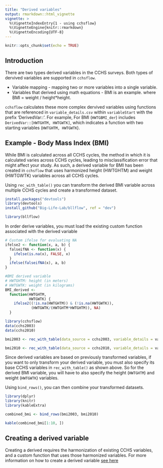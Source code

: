 ```yaml
---
title: "Derived variables"
output: rmarkdown::html_vignette
vignette: >
  %\VignetteIndexEntry{1 - using cchsflow}     
  %\VignetteEngine{knitr::rmarkdown} 
  %\VignetteEncoding{UTF-8}
---
```


```r
knitr::opts_chunk$set(echo = TRUE)
```

## Introduction

There are two types derived variables in the CCHS surveys. Both types of dervived variables are supported in `cchsflow`. 

- Variable mapping - mapping two or more variables into a single variable.
- Variables that derived using math equations - BMI is an example. where BMI = weight / height*height. 

`cchsflow` calculates these more complex dervived variables using functions that are referenced in `variable_details.csv` within `variableStart` with the prefix 'DerivedVar::'. For example,  For BMI (`HWTGBMI_der`) includes `DerivedVar::[HWTGHTM, HWTGWTK]`, which indicates a function with two starting variables (`HWTGHTM, HWTGWTK`).

## Example - Body Mass Index (BMI)

While BMI is calculated across all CCHS cycles, the method in which it is calculated varies across CCHS cycles, leading to misclassification error that might affect your study. As such, a derived variable for BMI has been created in `cchsflow` that uses harmonized height (HWTGHTM) and weight (HWTGWTK) variables across all CCHS cycles.

Using `rec_with_table()` you can transform the derived BMI variable across multiple CCHS cycles and create a transformed dataset.

```r
install.packages("devtools")
library(devtools)
install_github("Big-Life-Lab/bllflow", ref = "dev")
```

```r
library(bllflow)
```

In order derive variables, you must load the existing custom function associated with the derived variable
```r
# Custom ifelse for evaluating NA
ifelse2 <- function(x, a, b) {
  falseifNA <- function(x) {
    ifelse(is.na(x), FALSE, x)
  }
  ifelse(falseifNA(x), a, b)
}

#BMI derived variable
# HWTGHTM: height (in meters)
# HWTGWTK: weight (in kilograms)
BMI_derived <- 
  function(HWTGHTM, 
           HWTGWTK) {
    ifelse2((!is.na(HWTGHTM)) & (!is.na(HWTGWTK)), 
            (HWTGWTK/(HWTGHTM*HWTGHTM)), NA)
  }
```

```r
library(cchsflow)
data(cchs2003)
data(cchs2010)

bmi2003 <- rec_with_table(data_source = cchs2003, variable_details = variable_details, dataset_name = "cchs2003", log = TRUE, variables = c("HWTGHTM", "HWTGWTK", "HWTGBMI_der"))

bmi2010 <- rec_with_table(data_source = cchs2010, variable_details = variable_details, dataset_name = "cchs2010", log = TRUE, variables = c("HWTGHTM", "HWTGWTK", "HWTGBMI_der"))
```

Since derived variables are based on previously transformed variables, if you want to only transform your derived variable, you must also specify its base CCHS variables in `rec_with_table()` as shown above. So for the derived BMI variable, you will have to also specify the height (`HWTGHTM`) and weight (`HWTGWTK`) variables.

Using `bind_rows()`, you can then combine your transformed datasets.

```r
library(dplyr)
library(knitr)
library(kableExtra)
```

```r
combined_bmi <- bind_rows(bmi2003, bmi2010)

kable(combined_bmi[1:10, ])
```

## Creating a derived variable

Creating a derived requires the harmonization of existing CCHS variables, and a custom function that uses those harmonized variables. For more information on how to create a derived variable [see here](articles/how_to_add_variables.html)
